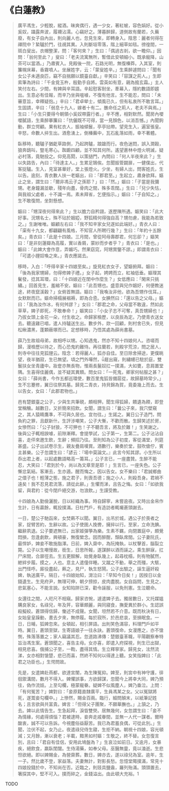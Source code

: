 # 《白蓮教》

> 廣平馮生，少輕脫，縱酒。昧爽偶行，遇一少女，著紅帔，容色娟好。從小奚奴，躡露奔波，履襪沾濡。心竊好之。薄暮醉歸，道側故有蘭若，久蕪廢，有女子自內出，則向麗人也，忽見生來，即轉身入。陰思：麗者何得在禪院中？縶驢於門，往覘其異。入則斷垣零落，階上細草如毯。徬徨間，一斑白叟出，衣帽整潔，問：「客何來？」生曰：「偶過古剎，欲一瞻仰。」因問：「翁何至此？」叟曰：「老夫流寓無所，暫借此安頓細小。既承寵降，山茶可以當酒。」乃肅賓入。見殿後一院，石路光明，無復榛莽。入其室，則簾幌床幕，香霧噴人。坐展姓字，云：「蒙叟姓辛。」生乘醉遽問曰：「聞有女公子未適良匹，竊不自揣願以鏡臺自獻。」辛笑曰：「容謀之荊人。」生即索筆為詩曰：「千金覓玉杵，殷勤手自將。雲英如有意，親為搗玄霜。」主人笑付左右。少間，有婢與辛耳語。辛起慰客耐坐，牽幕入，隱約數語即趨出。生意必有佳報，而辛乃坐與嗢噱，不復有他言。生不能忍，問曰：「未審意旨，幸釋疑抱。」辛曰：「君卓犖士，傾風已久，但有私衷所不敢言耳。」生固請，辛曰：「弱息十九人，嫁者十有二。醮命任之荊人，老夫不與焉。」生曰：「小生只要得今朝領小奚奴帶露行者。」辛不應，相對默然。聞房內嚶嚶膩語，生乘醉搴簾曰：「伉儷既不可得，當一見顏色，以消吾憾。」內聞鉤動，群立愕顧。果有紅衣人，振袖傾鬟，亭亭拈帶。望見生入，遍室張皇。辛怒，命數人捽生出。酒愈湧上，倒榛蕪中，瓦石亂落如雨，幸不著體。
>
> 臥移時，聽驢子猶齕草路側，乃起跨驢，踉蹌而行。夜色迷悶，誤入澗穀，狼奔鴟叫，豎毛寒心。踟躕四顧，並不知其何所。遙望蒼林中燈火明滅，疑必村落，竟馳投之。仰見高閎，以策撾門，內問曰：「何人半夜來此？」生以失路告，內曰：「待達主人。」生累足鵠俟。忽聞振管闢扉，一健僕出，代客捉驢。生入，見室甚華好，堂上張燈火。少坐，有婦人出，問客姓氏，生以告。逾刻，青衣數人扶一老嫗出，曰：「郡君至。」生起立，肅身欲拜。嫗止之坐，謂生曰：「爾非馮云子之孫耶？」曰：「然。」嫗曰：「子當是我彌甥。老身鐘漏並歇，殘年向盡，骨肉之間，殊多乖闊。」生曰：「兒少失怙，與我祖父處者，十不識一焉。素未拜省，乞便指示。」嫗曰：「子自知之。」生不敢復問，坐對懸想。
>
> 嫗曰：「甥深夜何得來此？」生以膽力自矜詡，遂歷陳所遇。嫗笑曰：「此大好事。況甥名士，殊不玷於姻婭，野狐精何得強自高？甥勿慮，我能為若致之。」生謝唯唯。嫗顧左右曰：「我不知辛家女兒遂如此端好。」青衣人曰：「渠有十九女，都翩翩有風格，不知官人所聘行幾？」生曰：「年約十五餘矣。」青衣曰：「此是十四娘。三月間，曾從阿母壽郡君，何忘卻？」嫗笑曰：「是非刻蓮瓣為高履，實以香屑，蒙紗而步者乎？」青衣曰：「是也。」嫗曰：「此婢大會作意，弄媚巧。然果窈窕，阿甥賞鑒不謬。」即謂青衣曰：「可遣小貍奴喚之來。」青衣應諾去。
>
> 移時，入白：「呼得辛家十四娘至矣。」旋見紅衣女子，望嫗俯拜。嫗曰：「後為我家甥婦，勿得修婢子禮。」女子起，娉娉而立，紅袖低垂。嫗理其鬢發，捻其耳環，曰：「十四娘近在閨中作麼生？」女低應曰：「閑來只挑繡。」回首見生，羞縮不安。嫗曰：「此吾甥也。盛意與兒作姻好，何便教迷途，終夜竄溪穀？」女俯首無語。嫗曰：「我喚汝非他，欲為吾甥作伐耳。」女默默而已。嫗命掃榻展裀褥，即為合巹。女腆然曰：「還以告之父母。」嫗曰：「我為汝作冰，有何舛謬？」女曰：「郡君之命，父母當不敢違，然如此草草，婢子即死，不敢奉命！」嫗笑曰：「小女子志不可奪，真吾甥婦也！」乃拔女頭上金花一朵，付生收之。命歸家檢歷，以良辰為定。乃使青衣送女去。聽遠雞已唱，遣人持驢送生出。數步外，欻一回顧，則村舍已失，但見松楸濃黑，蓬顆蔽塚而已。定想移時，乃悟其處為薛尚書墓。
>
> 薛乃生故祖母弟，故相呼以甥。心知遇鬼，然亦不知十四娘何人。咨嗟而歸，漫檢歷以待之，而心恐鬼約難恃。再往蘭若，則殿宇荒涼，問之居人，則寺中往往見狐貍云。陰念：若得麗人，狐亦自佳。至日除舍掃途，更僕眺望，夜半猶寂，生已無望。頃之門外嘩然，屣出窺，則繡幰已駐於庭，雙鬟扶女坐青廬中。妝奩亦無長物，惟兩長鬣奴扛一撲滿，大如甕，息肩置堂隅。生喜得佳麗偶，並不疑其異類。問女曰：「一死鬼，卿家何帖服之甚？」女曰：「薛尚書，今作五都巡環使，數百里鬼狐皆備扈從，故歸墓時常少。」生不忘蹇修，翼日往祭其墓。歸見二青衣，持貝錦為賀，竟委幾上而去。生以告女，女曰：「此郡君物也。」
>
> 邑有楚銀臺之公子，少與生共筆硯，頗相狎。聞生得狐婦，饋遺為餪，即登堂稱觴。越數日，又折簡來招飲。女聞，謂生曰：「曩公子來，我穴壁窺之，其人猿睛鷹準，不可與久居也。宜勿往。」生諾之。翼日公子造門，問負約之罪，且獻新什。生評涉嘲笑，公子大慚，不歡而散。生歸笑述於房，女慘然曰：「公子豺狼，不可狎也！子不聽吾言，將及於難！」生笑謝之。後與公子輒相諛噱，前隙漸釋。會提學試，公子第一，生第二。公子沾沾自喜，走伻來邀生飲，生辭；頻招乃往。至則知為公子初度，客從滿堂，列筵甚盛。公子出試卷示生，親友疊肩嘆賞。酒數行，樂奏於堂，鼓吹傖佇，賓主甚樂。公子忽謂生曰：「諺云：『場中莫論文。』此言今知其謬。小生所以忝出君上者，以起處數語略高一籌耳。」公子言已，一座盡贊。生醉不能忍，大笑曰：「君到於今，尚以為文章至是耶！」生言已，一座失色。公子慚忿氣結。客漸去，生亦遁。醒而悔之，因以告女。女不樂曰：「君誠鄉曲之儇子也！輕薄之態，施之君子，則喪吾德；施之小人，則殺吾身。君禍不遠矣！我不忍見君流落，請從此辭。」生懼而涕，且告之悔。女曰：「如欲我留，與君約：從今閉戶絕交游，勿浪飲。」生謹受教。
>
> 十四娘為人勤儉灑脫，日以紝織為事。時自歸寧，未嘗逾夜。又時出金帛作生計，日有贏餘，輒投撲滿。日杜門戶，有造訪者輒囑蒼頭謝去。
>
> 一日，楚公子馳函來，女焚爇不以聞。翼日，出吊於城，遇公子於喪者之家，捉臂苦約，生辭以故。公子使圉人挽轡，擁捽以行。至家，立命洗腆。繼辭夙退。公子要遮無已，出家姬彈箏為樂。生素不羈，向閉置庭中，頗覺悶損，忽逢劇飲，興頓豪，無復縈念。因而醉酣，頹臥席間。公子妻阮氏，最悍妒，婢妾不敢施脂澤。日前，婢入齋中，為阮掩執，以杖擊首，腦裂立斃。公子以生嘲慢故，銜生，日思所報，遂謀醉以酒而誣之。乘生醉寐，扛尸床間，合扉徑去。生五更酲解，始覺身臥幾上，起尋枕榻，則有物膩然，紲絆步履。摸之，人也。意主人遣僮伴睡。又蹴之不動，舉之而殭，大駭，出門怪呼。廝役盡起，爇之，見尸，執生怒鬧。公子出驗之，誣生逼奸殺婢，執送廣平。隔日，十四娘始知，潸泣曰：「早知今日矣！」因按日以金錢遺生。生見府尹，無理可伸，朝夕搒掠，皮肉盡脫。女自詣問，生見之，悲氣塞心，不能言說。女知陷阱已深，勸令誣服，以免刑憲。生泣聽命。
>
> 女還往之間，人咫尺不相窺。歸家咨惋，遽遣婢子去。獨居數日，又托媒媼購良家女，名祿兒，年及笄，容華頗麗，與同寢食，撫愛異於群小。生認誤殺擬絞。蒼頭得信歸，慟述不成聲。女聞，坦然若不介意。既而秋決有日，女始皇皇躁動，晝去夕來，無停履。每於寂所，於邑悲哀，至損眠食。一日，日晡，狐婢忽來。女頓起，相引屏語。出則笑色滿容，料理門戶如平時。翼日，蒼頭至獄，生寄語娘子一往永訣。蒼頭復命，女漫應之，亦不愴惻，殊落落置之；家人竊議其忍。忽道路沸傳：楚銀臺革職，平陽觀察奉特旨治馮生案。蒼頭聞之，喜告主母。女亦喜，即遣入府探視，則生已出獄，相見悲喜。俄捕公子至，一鞫，盡得其情。生立釋寧家。歸見女，泫然流涕，女亦相對愴楚，悲已而喜，然終不知何以得達上聽。女笑指婢曰：「此君之功臣也。」生愕問故。
>
> 先是，女遣婢赴燕都，欲達宮闈，為生陳冤抑。婢至，則宮中有神守護，徘徊禦溝間，數月不得入。婢懼誤事，方欲歸謀，忽聞今上將幸大同，婢乃預往，偽作流妓。上至勾欄，極蒙寵眷。疑婢不似風塵人，婢乃垂泣。上問：「有何冤苦？」婢對曰：「妾原籍直隸廣平，生員馮某之女。父以冤獄將死，遂鬻妾勾欄中。」上慘然，賜金百兩。臨行，細問顛末，以紙筆記姓名；且言欲與共富貴。婢言：「但得父子團聚，不願華膴也。」上頷之，乃去。婢以此情告生。生急起拜，淚眥雙熒。居無幾何，女忽謂生曰：「妾不為情緣，何處得煩惱？君被逮時，妾奔走戚眷間，並無一人代一謀者。爾時酸衷，誠不可以告訴。今視塵俗益厭苦。我已為君蓄良偶，可從此別。」生聞，泣伏不起，女乃止。夜遣祿兒侍生寢，生拒不納。朝視十四娘，容光頓減；又月餘，漸以衰老；半載，黯黑如村嫗：生敬之，終不替。女忽復言別，且曰：「君自有佳侶，安用此鳩盤為？」生哀泣如前日。又逾月，女暴疾，絕飲食，羸臥閨闥。生侍湯藥，如奉父母。巫醫無靈，竟以溘逝。生悲怛欲絕。即以婢賜金，為營齋葬。數日，婢亦去，遂以祿兒為室。逾年，生一子。然比歲不登，家益落。夫妻無計，對影長愁。忽憶堂陬撲滿，常見十四娘投錢於中，不知尚在否。近臨之，則豉具鹽盎，羅列殆滿。頭頭置去，箸探其中，堅不可入。撲而碎之，金錢溢出。由此頓大充裕。1

TODO
